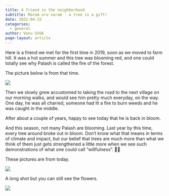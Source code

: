 ```yaml
---
title: A friend in the neighborhood 
subtitle: Maram oru varam - a tree is a gift!
date: 2022-04-15
categories:
  - general
author: Venu GVGK
page-layout: article
---
```


Here is a friend we met for the first time in 2019, soon as we moved to farm hill. It was a hot summer and this tree was blooming red, and one could totally see why Palash is called the fire of the forest.

The picture below is from that time.

![](jwW268w.jpg)

Then we slowly grew accustomed to taking the road to the next village on our morning walks, and would see him pretty much everyday, on the way. One day, he was all charred, someone had lit a fire to burn weeds and he was caught in the middle.

After about a couple of years, happy to see today that he is back in bloom.

And this season, not many Palash are blooming. Last year by this time, every tree around broke out in bloom. Don't know what that means in terms of climate and impact, but our belief that trees are much more than what we think of them just gets strengthened a little more when we see such demonstrations of what one could call "willfulness". 🙂🙂

These pictures are from today.

![](Y8NZt6T.jpg)

A long shot but you can still see the flowers. 

![](4FBWukU.jpg)


